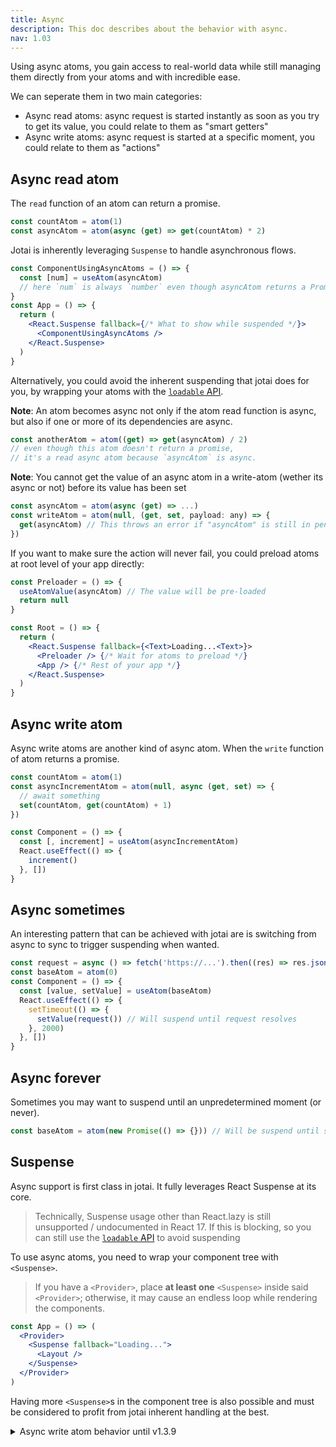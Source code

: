 ```yaml
---
title: Async
description: This doc describes about the behavior with async.
nav: 1.03
---
```


Using async atoms, you gain access to real-world data while still managing them directly from your atoms and with incredible ease.

We can seperate them in two main categories:

- Async read atoms: async request is started instantly as soon as you try to get its value, you could relate to them as "smart getters"
- Async write atoms: async request is started at a specific moment, you could relate to them as "actions"

## Async read atom

The `read` function of an atom can return a promise.

```js
const countAtom = atom(1)
const asyncAtom = atom(async (get) => get(countAtom) * 2)
```

Jotai is inherently leveraging `Suspense` to handle asynchronous flows.

```jsx
const ComponentUsingAsyncAtoms = () => {
  const [num] = useAtom(asyncAtom)
  // here `num` is always `number` even though asyncAtom returns a Promise
}
const App = () => {
  return (
    <React.Suspense fallback={/* What to show while suspended */}>
      <ComponentUsingAsyncAtoms />
    </React.Suspense>
  )
}
```

Alternatively, you could avoid the inherent suspending that jotai does for you, by wrapping your atoms with the [`loadable` API](../utils/loadable.mdx).

**Note**: An atom becomes async not only if the atom read function is async,
but also if one or more of its dependencies are async.

```js
const anotherAtom = atom((get) => get(asyncAtom) / 2)
// even though this atom doesn't return a promise,
// it's a read async atom because `asyncAtom` is async.
```

**Note**: You cannot get the value of an async atom in a write-atom (wether its async or not) before its value has been set

```js
const asyncAtom = atom(async (get) => ...)
const writeAtom = atom(null, (get, set, payload: any) => {
  get(asyncAtom) // This throws an error if "asyncAtom" is still in pending state
})
```

If you want to make sure the action will never fail, you could preload atoms at root level of your app directly:

```jsx
const Preloader = () => {
  useAtomValue(asyncAtom) // The value will be pre-loaded
  return null
}

const Root = () => {
  return (
    <React.Suspense fallback={<Text>Loading...<Text>}>
      <Preloader /> {/* Wait for atoms to preload */}
      <App /> {/* Rest of your app */}
    </React.Suspense>
  )
}
```

## Async write atom

Async write atoms are another kind of async atom. When the `write` function of atom returns a promise.

```jsx
const countAtom = atom(1)
const asyncIncrementAtom = atom(null, async (get, set) => {
  // await something
  set(countAtom, get(countAtom) + 1)
})

const Component = () => {
  const [, increment] = useAtom(asyncIncrementAtom)
  React.useEffect(() => {
    increment()
  }, [])
}
```

## Async sometimes

An interesting pattern that can be achieved with jotai are is switching from async to sync to trigger suspending when wanted.

```jsx
const request = async () => fetch('https://...').then((res) => res.json())
const baseAtom = atom(0)
const Component = () => {
  const [value, setValue] = useAtom(baseAtom)
  React.useEffect(() => {
    setTimeout(() => {
      setValue(request()) // Will suspend until request resolves
    }, 2000)
  }, [])
}
```

## Async forever

Sometimes you may want to suspend until an unpredetermined moment (or never).

```jsx
const baseAtom = atom(new Promise(() => {})) // Will be suspend until set otherwise
```

## Suspense

Async support is first class in jotai. It fully leverages React Suspense at its core.

> Technically, Suspense usage other than React.lazy is still unsupported / undocumented in React 17. If this is blocking, so you can still use the [`loadable` API](../utils/loadable.mdx) to avoid suspending

To use async atoms, you need to wrap your component tree with `<Suspense>`.

> If you have a `<Provider>`, place **at least one** `<Suspense>` inside said `<Provider>`; otherwise, it may cause an endless loop while rendering the components.

```jsx
const App = () => (
  <Provider>
    <Suspense fallback="Loading...">
      <Layout />
    </Suspense>
  </Provider>
)
```

Having more `<Suspense>`s in the component tree is also possible and must be considered to profit from jotai inherent handling at the best.

<details>
<summary>Async write atom behavior until v1.3.9</summary>

(This is no longer the case since v1.4.0.)

### Triggering `Suspense` fallback of write atom

This section applies only for "async write atom" not "async read atom", which works differently with `Suspense`.

**A write atom will trigger the `Suspense` fallback if:**

    * the atom's write argument (2nd one) is async
    * the awaited call is made directly, and not from inside another containing function

This _will_ trigger the `Suspense` fallback:

```ts
const writeAtom = atom(null, async (get, set) => {
  const response = await new Promise<string>((resolve, _reject) => {
    setTimeout(() => {
      resolve('some returned value')
    }, 2000)
  })
  set(somePrimitiveAtom, 'The returned value is: ' + response)
})
```

This _will not_ trigger the `Suspense` fallback:

```ts
const writeAtom = atom(null, (get, set) => {
  const getResponse = async () => {
    const response = await new Promise<string>((resolve, _reject) => {
      setTimeout(() => {
        resolve('some returned value')
      }, 2000)
    })
    set(somePrimitiveAtom, 'The returned value is: ' + response)
  }
  getResponse()
})
```

But **_both_** of the above will still set `somePrimitiveAtom` to the correct values.

</details>

